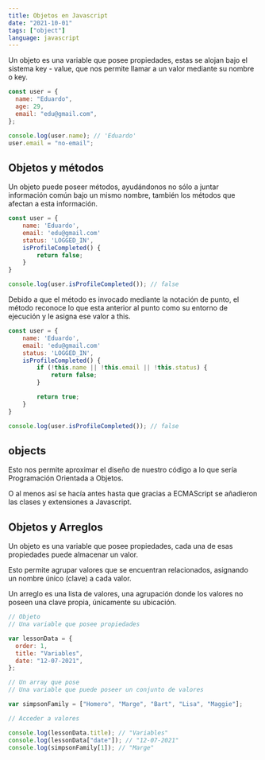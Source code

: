 ```yaml
---
title: Objetos en Javascript
date: "2021-10-01"
tags: ["object"]
language: javascript
---
```


Un objeto es una variable que posee propiedades, estas se alojan bajo el sistema key - value, que nos permite llamar a un valor mediante su nombre o key.

```javascript
const user = {
  name: "Eduardo",
  age: 29,
  email: "edu@gmail.com",
};

console.log(user.name); // 'Eduardo'
user.email = "no-email";
```

## Objetos y métodos

Un objeto puede poseer métodos, ayudándonos no sólo a juntar información común bajo un mismo nombre, también los métodos que afectan a esta información.

```javascript
const user = {
    name: 'Eduardo',
    email: 'edu@gmail.com'
    status: 'LOGGED_IN',
    isProfileCompleted() {
        return false;
    }
}

console.log(user.isProfileCompleted()); // false
```

Debido a que el método es invocado mediante la notación de punto, el método reconoce lo que esta anterior al punto como su entorno de ejecución y le asigna ese valor a this.

```javascript
const user = {
    name: 'Eduardo',
    email: 'edu@gmail.com'
    status: 'LOGGED_IN',
    isProfileCompleted() {
        if (!this.name || !this.email || !this.status) {
            return false;
        }

        return true;
    }
}

console.log(user.isProfileCompleted()); // false
```

## objects

Esto nos permite aproximar el diseño de nuestro código a lo que sería Programación Orientada a Objetos.

O al menos así se hacía antes hasta que gracias a ECMAScript se añadieron las clases y extensiones a Javascript.

## Objetos y Arreglos

Un objeto es una variable que posee propiedades, cada una de esas propiedades puede almacenar un valor.

Esto permite agrupar valores que se encuentran relacionados, asignando un nombre único (clave) a cada valor.

Un arreglo es una lista de valores, una agrupación donde los valores no poseen una clave propia, únicamente su ubicación.

```javascript
// Objeto
// Una variable que posee propiedades

var lessonData = {
  order: 1,
  title: "Variables",
  date: "12-07-2021",
};

// Un array que pose
// Una variable que puede poseer un conjunto de valores

var simpsonFamily = ["Homero", "Marge", "Bart", "Lisa", "Maggie"];

// Acceder a valores

console.log(lessonData.title); // "Variables"
console.log(lessonData["date"]); // "12-07-2021"
console.log(simpsonFamily[1]); // "Marge"
```
